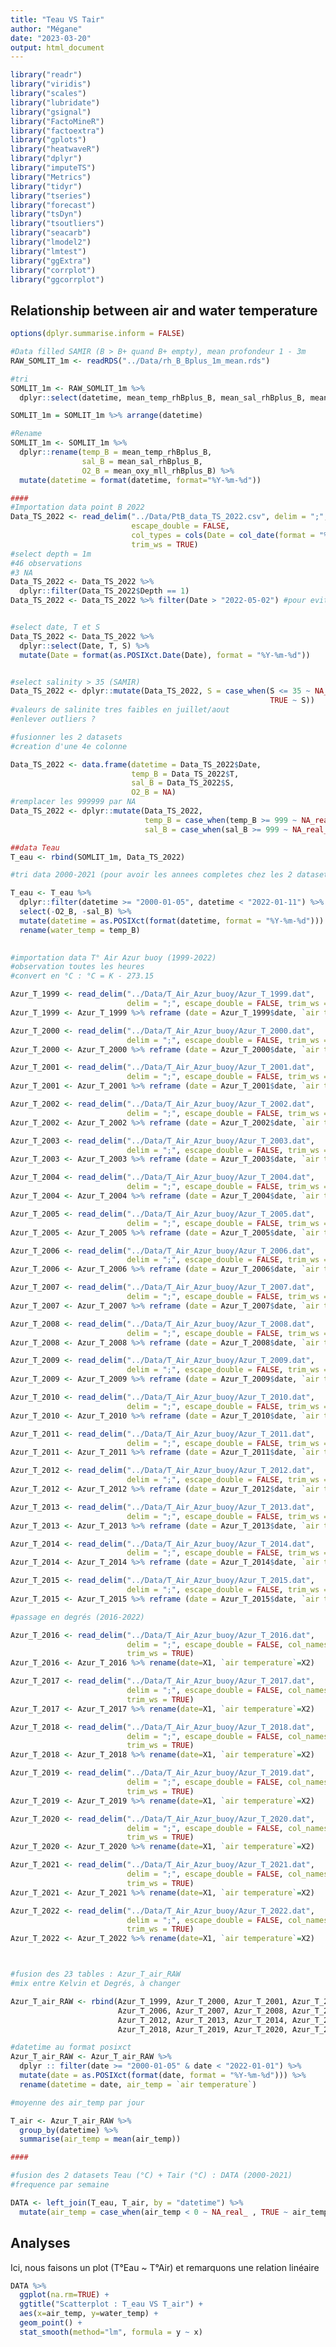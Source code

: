 ```yaml
---
title: "Teau VS Tair"
author: "Mégane"
date: "2023-03-20"
output: html_document
---
```


```r
library("readr")
library("viridis")
library("scales")
library("lubridate")
library("gsignal")
library("FactoMineR")
library("factoextra")
library("gplots")
library("heatwaveR")
library("dplyr")
library("imputeTS")
library("Metrics")
library("tidyr")
library("tseries")
library("forecast")
library("tsDyn")
library("tsoutliers")
library("seacarb")
library("lmodel2")
library("lmtest")
library("ggExtra")
library("corrplot")
library("ggcorrplot")
```

## Relationship between air and water temperature

```r

options(dplyr.summarise.inform = FALSE)

#Data filled SAMIR (B > B+ quand B+ empty), mean profondeur 1 - 3m
RAW_SOMLIT_1m <- readRDS("../Data/rh_B_Bplus_1m_mean.rds")

#tri
SOMLIT_1m <- RAW_SOMLIT_1m %>%
  dplyr::select(datetime, mean_temp_rhBplus_B, mean_sal_rhBplus_B, mean_oxy_mll_rhBplus_B)

SOMLIT_1m = SOMLIT_1m %>% arrange(datetime)

#Rename
SOMLIT_1m <- SOMLIT_1m %>%
  dplyr::rename(temp_B = mean_temp_rhBplus_B,
                sal_B = mean_sal_rhBplus_B,
                O2_B = mean_oxy_mll_rhBplus_B) %>% 
  mutate(datetime = format(datetime, format="%Y-%m-%d"))

####
#Importation data point B 2022
Data_TS_2022 <- read_delim("../Data/PtB_data_TS_2022.csv", delim = ";", 
                           escape_double = FALSE, 
                           col_types = cols(Date = col_date(format = "%d/%m/%Y")), 
                           trim_ws = TRUE)
#select depth = 1m
#46 observations
#3 NA
Data_TS_2022 <- Data_TS_2022 %>% 
  dplyr::filter(Data_TS_2022$Depth == 1)
Data_TS_2022 <- Data_TS_2022 %>% filter(Date > "2022-05-02") #pour eviter les doublons avec l annee 2022


#select date, T et S
Data_TS_2022 <- Data_TS_2022 %>%
  dplyr::select(Date, T, S) %>% 
  mutate(Date = format(as.POSIXct.Date(Date), format = "%Y-%m-%d"))


#select salinity > 35 (SAMIR)
Data_TS_2022 <- dplyr::mutate(Data_TS_2022, S = case_when(S <= 35 ~ NA_real_ ,
                                                          TRUE ~ S))
#valeurs de salinite tres faibles en juillet/aout
#enlever outliers ?

#fusionner les 2 datasets
#creation d'une 4e colonne

Data_TS_2022 <- data.frame(datetime = Data_TS_2022$Date, 
                           temp_B = Data_TS_2022$T,
                           sal_B = Data_TS_2022$S,
                           O2_B = NA)
#remplacer les 999999 par NA
Data_TS_2022 <- dplyr::mutate(Data_TS_2022, 
                              temp_B = case_when(temp_B >= 999 ~ NA_real_ ,TRUE ~ temp_B),
                              sal_B = case_when(sal_B >= 999 ~ NA_real_ ,TRUE ~ sal_B))

##data Teau
T_eau <- rbind(SOMLIT_1m, Data_TS_2022)

#tri data 2000-2021 (pour avoir les annees completes chez les 2 datasets) + datetime au format posixct

T_eau <- T_eau %>% 
  dplyr::filter(datetime >= "2000-01-05", datetime < "2022-01-11") %>% 
  select(-O2_B, -sal_B) %>% 
  mutate(datetime = as.POSIXct(format(datetime, format = "%Y-%m-%d"))) %>% 
  rename(water_temp = temp_B)
  
```

```r
#importation data T° Air Azur buoy (1999-2022)
#observation toutes les heures 
#convert en °C : °C = K - 273.15

Azur_T_1999 <- read_delim("../Data/T_Air_Azur_buoy/Azur_T_1999.dat", 
                          delim = ";", escape_double = FALSE, trim_ws = TRUE)
Azur_T_1999 <- Azur_T_1999 %>% reframe (date = Azur_T_1999$date, `air temperature`= `air temperature` - 273.15)

Azur_T_2000 <- read_delim("../Data/T_Air_Azur_buoy/Azur_T_2000.dat", 
                          delim = ";", escape_double = FALSE, trim_ws = TRUE)
Azur_T_2000 <- Azur_T_2000 %>% reframe (date = Azur_T_2000$date, `air temperature`= `air temperature` - 273.15)

Azur_T_2001 <- read_delim("../Data/T_Air_Azur_buoy/Azur_T_2001.dat", 
                          delim = ";", escape_double = FALSE, trim_ws = TRUE)
Azur_T_2001 <- Azur_T_2001 %>% reframe (date = Azur_T_2001$date, `air temperature`= `air temperature` - 273.15)

Azur_T_2002 <- read_delim("../Data/T_Air_Azur_buoy/Azur_T_2002.dat", 
                          delim = ";", escape_double = FALSE, trim_ws = TRUE)
Azur_T_2002 <- Azur_T_2002 %>% reframe (date = Azur_T_2002$date, `air temperature`= `air temperature` - 273.15)

Azur_T_2003 <- read_delim("../Data/T_Air_Azur_buoy/Azur_T_2003.dat", 
                          delim = ";", escape_double = FALSE, trim_ws = TRUE)
Azur_T_2003 <- Azur_T_2003 %>% reframe (date = Azur_T_2003$date, `air temperature`= `air temperature` - 273.15)

Azur_T_2004 <- read_delim("../Data/T_Air_Azur_buoy/Azur_T_2004.dat", 
                          delim = ";", escape_double = FALSE, trim_ws = TRUE)
Azur_T_2004 <- Azur_T_2004 %>% reframe (date = Azur_T_2004$date, `air temperature`= `air temperature` - 273.15)

Azur_T_2005 <- read_delim("../Data/T_Air_Azur_buoy/Azur_T_2005.dat", 
                          delim = ";", escape_double = FALSE, trim_ws = TRUE)
Azur_T_2005 <- Azur_T_2005 %>% reframe (date = Azur_T_2005$date, `air temperature`= `air temperature` - 273.15)

Azur_T_2006 <- read_delim("../Data/T_Air_Azur_buoy/Azur_T_2006.dat", 
                          delim = ";", escape_double = FALSE, trim_ws = TRUE)
Azur_T_2006 <- Azur_T_2006 %>% reframe (date = Azur_T_2006$date, `air temperature`= `air temperature` - 273.15)

Azur_T_2007 <- read_delim("../Data/T_Air_Azur_buoy/Azur_T_2007.dat", 
                          delim = ";", escape_double = FALSE, trim_ws = TRUE)
Azur_T_2007 <- Azur_T_2007 %>% reframe (date = Azur_T_2007$date, `air temperature`= `air temperature` - 273.15)

Azur_T_2008 <- read_delim("../Data/T_Air_Azur_buoy/Azur_T_2008.dat", 
                          delim = ";", escape_double = FALSE, trim_ws = TRUE)
Azur_T_2008 <- Azur_T_2008 %>% reframe (date = Azur_T_2008$date, `air temperature`= `air temperature` - 273.15)

Azur_T_2009 <- read_delim("../Data/T_Air_Azur_buoy/Azur_T_2009.dat", 
                          delim = ";", escape_double = FALSE, trim_ws = TRUE)
Azur_T_2009 <- Azur_T_2009 %>% reframe (date = Azur_T_2009$date, `air temperature`= `air temperature` - 273.15)

Azur_T_2010 <- read_delim("../Data/T_Air_Azur_buoy/Azur_T_2010.dat", 
                          delim = ";", escape_double = FALSE, trim_ws = TRUE)
Azur_T_2010 <- Azur_T_2010 %>% reframe (date = Azur_T_2010$date, `air temperature`= `air temperature` - 273.15)

Azur_T_2011 <- read_delim("../Data/T_Air_Azur_buoy/Azur_T_2011.dat", 
                          delim = ";", escape_double = FALSE, trim_ws = TRUE)
Azur_T_2011 <- Azur_T_2011 %>% reframe (date = Azur_T_2011$date, `air temperature`= `air temperature` - 273.15)

Azur_T_2012 <- read_delim("../Data/T_Air_Azur_buoy/Azur_T_2012.dat", 
                          delim = ";", escape_double = FALSE, trim_ws = TRUE)
Azur_T_2012 <- Azur_T_2012 %>% reframe (date = Azur_T_2012$date, `air temperature`= `air temperature` - 273.15)

Azur_T_2013 <- read_delim("../Data/T_Air_Azur_buoy/Azur_T_2013.dat", 
                          delim = ";", escape_double = FALSE, trim_ws = TRUE)
Azur_T_2013 <- Azur_T_2013 %>% reframe (date = Azur_T_2013$date, `air temperature`= `air temperature` - 273.15)

Azur_T_2014 <- read_delim("../Data/T_Air_Azur_buoy/Azur_T_2014.dat", 
                          delim = ";", escape_double = FALSE, trim_ws = TRUE)
Azur_T_2014 <- Azur_T_2014 %>% reframe (date = Azur_T_2014$date, `air temperature`= `air temperature` - 273.15)

Azur_T_2015 <- read_delim("../Data/T_Air_Azur_buoy/Azur_T_2015.dat", 
                          delim = ";", escape_double = FALSE, trim_ws = TRUE)
Azur_T_2015 <- Azur_T_2015 %>% reframe (date = Azur_T_2015$date, `air temperature`= `air temperature` - 273.15)

#passage en degrés (2016-2022)

Azur_T_2016 <- read_delim("../Data/T_Air_Azur_buoy/Azur_T_2016.dat", 
                          delim = ";", escape_double = FALSE, col_names = FALSE, 
                          trim_ws = TRUE)
Azur_T_2016 <- Azur_T_2016 %>% rename(date=X1, `air temperature`=X2)

Azur_T_2017 <- read_delim("../Data/T_Air_Azur_buoy/Azur_T_2017.dat", 
                          delim = ";", escape_double = FALSE, col_names = FALSE, 
                          trim_ws = TRUE)
Azur_T_2017 <- Azur_T_2017 %>% rename(date=X1, `air temperature`=X2)

Azur_T_2018 <- read_delim("../Data/T_Air_Azur_buoy/Azur_T_2018.dat", 
                          delim = ";", escape_double = FALSE, col_names = FALSE, 
                          trim_ws = TRUE)
Azur_T_2018 <- Azur_T_2018 %>% rename(date=X1, `air temperature`=X2)

Azur_T_2019 <- read_delim("../Data/T_Air_Azur_buoy/Azur_T_2019.dat", 
                          delim = ";", escape_double = FALSE, col_names = FALSE, 
                          trim_ws = TRUE)
Azur_T_2019 <- Azur_T_2019 %>% rename(date=X1, `air temperature`=X2)

Azur_T_2020 <- read_delim("../Data/T_Air_Azur_buoy/Azur_T_2020.dat", 
                          delim = ";", escape_double = FALSE, col_names = FALSE, 
                          trim_ws = TRUE)
Azur_T_2020 <- Azur_T_2020 %>% rename(date=X1, `air temperature`=X2)

Azur_T_2021 <- read_delim("../Data/T_Air_Azur_buoy/Azur_T_2021.dat", 
                          delim = ";", escape_double = FALSE, col_names = FALSE, 
                          trim_ws = TRUE)
Azur_T_2021 <- Azur_T_2021 %>% rename(date=X1, `air temperature`=X2)

Azur_T_2022 <- read_delim("../Data/T_Air_Azur_buoy/Azur_T_2022.dat", 
                          delim = ";", escape_double = FALSE, col_names = FALSE, 
                          trim_ws = TRUE)
Azur_T_2022 <- Azur_T_2022 %>% rename(date=X1, `air temperature`=X2)



#fusion des 23 tables : Azur_T_air_RAW
#mix entre Kelvin et Degrés, à changer

Azur_T_air_RAW <- rbind(Azur_T_1999, Azur_T_2000, Azur_T_2001, Azur_T_2003, Azur_T_2004, Azur_T_2005,
                        Azur_T_2006, Azur_T_2007, Azur_T_2008, Azur_T_2009, Azur_T_2010, Azur_T_2011,
                        Azur_T_2012, Azur_T_2013, Azur_T_2014, Azur_T_2015, Azur_T_2016, Azur_T_2017,
                        Azur_T_2018, Azur_T_2019, Azur_T_2020, Azur_T_2021, Azur_T_2022)

#datetime au format posixct
Azur_T_air_RAW <- Azur_T_air_RAW %>% 
  dplyr :: filter(date >= "2000-01-05" & date < "2022-01-01") %>% 
  mutate(date = as.POSIXct(format(date, format = "%Y-%m-%d"))) %>%  
  rename(datetime = date, air_temp = `air temperature`)

#moyenne des air_temp par jour

T_air <- Azur_T_air_RAW %>% 
  group_by(datetime) %>% 
  summarise(air_temp = mean(air_temp))

####

```

```r
#fusion des 2 datasets Teau (°C) + Tair (°C) : DATA (2000-2021)
#frequence par semaine

DATA <- left_join(T_eau, T_air, by = "datetime") %>% 
  mutate(air_temp = case_when(air_temp < 0 ~ NA_real_ , TRUE ~ air_temp))

```

## Analyses

Ici, nous faisons un plot (T°Eau \~ T°Air) et remarquons une relation linéaire

```r
DATA %>% 
  ggplot(na.rm=TRUE) + 
  ggtitle("Scatterplot : T_eau VS T_air") + 
  aes(x=air_temp, y=water_temp) +
  geom_point() + 
  stat_smooth(method="lm", formula = y ~ x)
```
